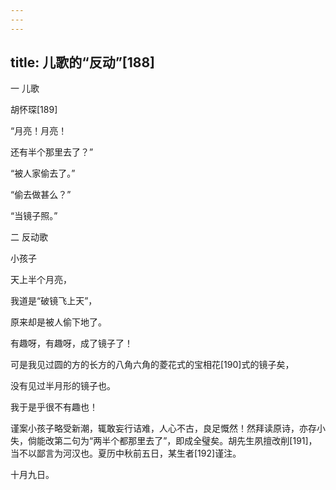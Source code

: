 ```yaml
---
---
---
```

title: 儿歌的“反动”[188]
---




一 儿歌

胡怀琛[189]

“月亮！月亮！

还有半个那里去了？”

“被人家偷去了。”

“偷去做甚么？”

“当镜子照。”

二 反动歌

小孩子

天上半个月亮，

我道是“破镜飞上天”，

原来却是被人偷下地了。

有趣呀，有趣呀，成了镜子了！

可是我见过圆的方的长方的八角六角的菱花式的宝相花[190]式的镜子矣，

没有见过半月形的镜子也。

我于是乎很不有趣也！

谨案小孩子略受新潮，辄敢妄行诘难，人心不古，良足慨然！然拜读原诗，亦存小失，倘能改第二句为“两半个都那里去了”，即成全璧矣。胡先生夙擅改削[191]，当不以鄙言为河汉也。夏历中秋前五日，某生者[192]谨注。

十月九日。